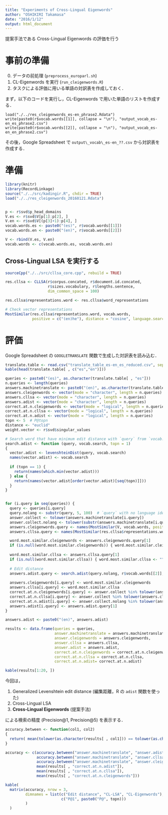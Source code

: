 ```yaml
---
title: "Experiments of Cross-Lingual Eigenwords"
author: "OSHIKIRI Takamasa"
date: "2016/1/12"
output: html_document
---
```


提案手法である Cross-Lingual Eigenwords の評価を行う

# 事前の準備

0. データの前処理 (`preprocess_europarl.sh`)
1. CL-Eigenwords を実行 (`run_cleigenwords.R`)
2. タスクによる評価に用いる単語の対訳表を作成しておく．

まず，以下のコードを実行し，CL-Eigenwords で用いた単語のリストを作成する．

```
load("./../res_cleigenwords_es-en_phrase2.Rdata")
write(paste0(r$vocab.words[[1]], collapse = "\n"), "output_vocab_es-en_es_phrase2.csv")
write(paste0(r$vocab.words[[2]], collapse = "\n"), "output_vocab_es-en_en_phrase2.csv")
```

その後，Google Spreadsheet で `output\_vocab\_es-en_??.csv` から対訳表を作成する．

# 準備
```r
library(knitr)
library(RecordLinkage)
source("./../src/kadingir.R", chdir = TRUE)
load("./../res_cleigenwords_20160121.Rdata")


p <- r$svd$p_head_domains
V.es <- r$svd$V[p[1]:p[2], ]
V.en <- r$svd$V[(p[3]+1):p[4], ]
vocab.words.es <- paste0("(es)", r$vocab.words[[1]])
vocab.words.en <- paste0("(en)", r$vocab.words[[2]])

V <- rbind(V.es, V.en)
vocab.words <- c(vocab.words.es, vocab.words.en)
```

## Cross-Lingual LSA を実行する
```r
sourceCpp("./../src/cllsa_core.cpp", rebuild = TRUE)

res.cllsa <- CLLSA(r$corpus.concated, r$document.id.concated,
                   r$sizes.vocabulary, r$lengths.sentence,
                   dim_common_space = 100)

res.cllsa$representations.word <- res.cllsa$word_representations

# Check vector representations
MostSimilar(res.cllsa$representations.word, vocab.words,
            positive = c("(en)he"), distance = "cosine", language.search = "en")
```

# 評価
Google Spreadsheet の `GOOGLETRANSLATE` 関数で生成した対訳表を読み込む．

```r
translate.table <- read.csv("translate_table_es-en_es_reduced.csv", sep = ",", as.is = TRUE)[1:1000 + 2000, ]
kable(head(translate.table[ , c("es","en")]))
```


```r
queries <- paste0("(es)", as.character(translate.table[ , "es"]))
n.queries <- length(queries)
answers.machinetranslate <- paste0("(en)", as.character(translate.table[ , "en"]))
answers.cleigenwords <- vector(mode = "character", length = n.queries)
answers.cllsa <- vector(mode = "character", length = n.queries)
answers.adist <- vector(mode = "character", length = n.queries)
correct.at.n.cleigenwords <- vector(mode = "logical", length = n.queries)
correct.at.n.cllsa <- vector(mode = "logical", length = n.queries)
correct.at.n.adist <- vector(mode = "logical", length = n.queries)
topn <- 5  # P@topn
distance <- "euclid"
weight.vector <- r$svd$singular_values

# Search word that have minimum edit distance with `query` from `vocab.search`
search.adist <- function (query, vocab.search, topn = 1)
{
  vector.adist <- levenshteinDist(query, vocab.search)
  names(vector.adist) <- vocab.search
  
  if (topn == 1) {
    return(names(which.min(vector.adist)))
  } else {
    return(names(vector.adist[order(vector.adist)[seq(topn)]]))
  }
}


for (i.query in seq(queries)) {
  query <- queries[i.query]
  query.nolang <- substr(query, 5, 100)  # `query` with no language identifier
  answer.collect <- tolower(answers.machinetranslate[i.query])
  answer.collect.nolang <- tolower(substr(answers.machinetranslate[i.query], 5, 100))
  answers.cleigenwords.query <- names(MostSimilar(V, vocab.words, positive=c(query), distance = distance, language.search = "en", topn = topn, weight.vector = weight.vector))
  answers.cllsa.query <- names(MostSimilar(res.cllsa$representations.word, vocab.words, positive = c(query), distance = distance, language.search = "en", topn = topn))

  word.most.similar.cleigenwords <- answers.cleigenwords.query[1]
  if (is.null(word.most.similar.cleigenwords)) { word.most.similar.cleigenwords <- "" }
  
  word.most.similar.cllsa <- answers.cllsa.query[1]
  if (is.null(word.most.similar.cllsa)) { word.most.similar.cllsa <- "" }
  
  # Edit distance
  answers.adist.query <- search.adist(query.nolang, r$vocab.words[[2]], topn = 5)
  
  answers.cleigenwords[i.query] <- word.most.similar.cleigenwords
  answers.cllsa[i.query] <- word.most.similar.cllsa
  correct.at.n.cleigenwords[i.query] <- answer.collect %in% tolower(answers.cleigenwords.query)
  correct.at.n.cllsa[i.query] <- answer.collect %in% tolower(answers.cllsa.query)
  correct.at.n.adist[i.query] <- answer.collect.nolang %in% tolower(answers.adist.query)
  answers.adist[i.query] <- answers.adist.query[1]
}

answers.adist <- paste0("(en)", answers.adist)

results <- data.frame(queries = queries,
                      answer.machinetranslate = answers.machinetranslate,
                      answer.cleigenwords = answers.cleigenwords,
                      answer.cllsa = answers.cllsa,
                      answer.adist = answers.adist,
                      correct.at.n.cleigenwords = correct.at.n.cleigenwords,
                      correct.at.n.cllsa = correct.at.n.cllsa,
                      correct.at.n.adist= correct.at.n.adist)
```

```r
kable(results[1:20, ])
```

今回は，

1. Generalized Levenshtein edit distance (編集距離，R の `adist` 関数を使った)
2. Cross-Lingual LSA
3. **Cross-Lingual Eigenwords** (提案手法)

による検索の精度 (Precision@1, Precision@5) を表示する．

```r
accuracy.between <- function(col1, col2)
{
  return( mean(tolower(as.character(results[ , col1])) == tolower(as.character(results[ , col2]))) )
}

accuracy <- c(accuracy.between("answer.machinetranslate", "answer.adist"),
              accuracy.between("answer.machinetranslate", "answer.cllsa"),
              accuracy.between("answer.machinetranslate", "answer.cleigenwords"),
              mean(results[ , "correct.at.n.adist"]),
              mean(results[ , "correct.at.n.cllsa"]),
              mean(results[ , "correct.at.n.cleigenwords"]))
```

```r
kable(
  matrix(accuracy, nrow = 3,
         dimnames = list(c("Edit distance", "CL-LSA", "CL-Eigenwords"),
                         c("P@1", paste0("P@", topn)))
         )
  )
```
